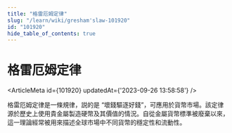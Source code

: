 ```yaml
---
title: "格雷厄姆定律"
slug: "/learn/wiki/gresham'slaw-101920"
id: "101920"
hide_table_of_contents: true
---
```



# 格雷厄姆定律

<ArticleMeta id={101920} updatedAt={'2023-09-26 13:58:58'} />
<div className='border-solid border-b border-t-0 my-4 border-[var(--ifm-color-gray-300)]' />

格雷厄姆定律是一條規律，説的是 “壞錢驅逐好錢”，可應用於貨幣市場。該定律源於歷史上使用貴金屬製造硬幣及其價值的情況。自從金屬貨幣標準被廢棄以來，這一理論經常被用來描述全球市場中不同貨幣的穩定性和流動性。
